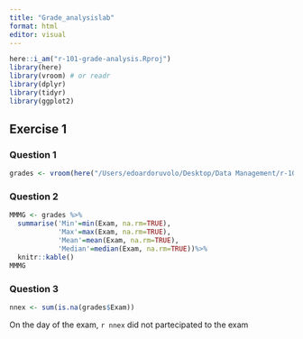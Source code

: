 ```yaml
---
title: "Grade_analysislab"
format: html
editor: visual
---
```


```r
here::i_am("r-101-grade-analysis.Rproj")
library(here)
library(vroom) # or readr
library(dplyr)
library(tidyr)
library(ggplot2)
```

## Exercise 1
### Question 1
```r
grades <- vroom(here("/Users/edoardoruvolo/Desktop/Data Management/r-101-grade-analysis/grades.csv"))
```

### Question 2
```r
MMMG <- grades %>%
  summarise('Min'=min(Exam, na.rm=TRUE), 
            'Max'=max(Exam, na.rm=TRUE), 
            'Mean'=mean(Exam, na.rm=TRUE), 
            'Median'=median(Exam, na.rm=TRUE))%>%
  knitr::kable()
MMMG
```
### Question 3 
```r
nnex <- sum(is.na(grades$Exam))
```

On the day of the exam, `r nnex` did not partecipated to the exam
